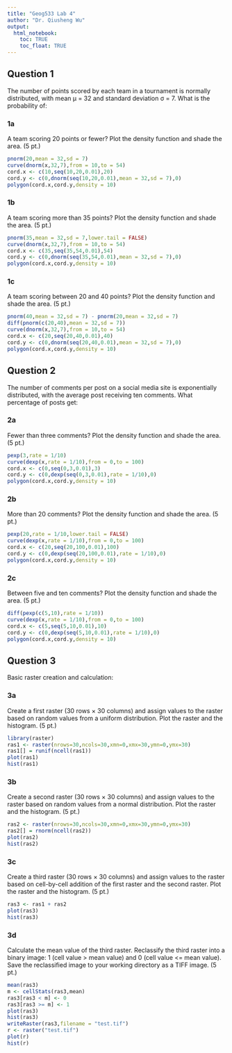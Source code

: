 ```yaml
---
title: "Geog533 Lab 4"
author: "Dr. Qiusheng Wu"
output: 
  html_notebook:
    toc: TRUE
    toc_float: TRUE
---
```


## Question 1
The number of points scored by each team in a tournament is normally distributed, with mean μ = 32 and standard deviation σ = 7. What is the probability of:

### 1a
A team scoring 20 points or fewer? Plot the density function and shade the area. (5 pt.)

```r
pnorm(20,mean = 32,sd = 7) 
curve(dnorm(x,32,7),from = 10,to = 54)
cord.x <- c(10,seq(10,20,0.01),20)
cord.y <- c(0,dnorm(seq(10,20,0.01),mean = 32,sd = 7),0)
polygon(cord.x,cord.y,density = 10)
```

### 1b
A team scoring more than 35 points? Plot the density function and shade the area. (5 pt.)
```r
pnorm(35,mean = 32,sd = 7,lower.tail = FALSE)
curve(dnorm(x,32,7),from = 10,to = 54)
cord.x <- c(35,seq(35,54,0.01),54)
cord.y <- c(0,dnorm(seq(35,54,0.01),mean = 32,sd = 7),0)
polygon(cord.x,cord.y,density = 10)
```


### 1c
A team scoring between 20 and 40 points? Plot the density function and shade the area. (5 pt.)
```r
pnorm(40,mean = 32,sd = 7) - pnorm(20,mean = 32,sd = 7)
diff(pnorm(c(20,40),mean = 32,sd = 7))
curve(dnorm(x,32,7),from = 10,to = 54)
cord.x <- c(20,seq(20,40,0.01),40)
cord.y <- c(0,dnorm(seq(20,40,0.01),mean = 32,sd = 7),0)
polygon(cord.x,cord.y,density = 10)
```


## Question 2
The number of comments per post on a social media site is exponentially distributed, with the average post receiving ten comments. What percentage of posts get: 

### 2a
Fewer than three comments?  Plot the density function and shade the area. (5 pt.)
```r
pexp(3,rate = 1/10)
curve(dexp(x,rate = 1/10),from = 0,to = 100)
cord.x <- c(0,seq(0,3,0.01),3)
cord.y <- c(0,dexp(seq(0,3,0.01),rate = 1/10),0)
polygon(cord.x,cord.y,density = 10)
```

### 2b
More than 20 comments? Plot the density function and shade the area. (5 pt.)
```r
pexp(20,rate = 1/10,lower.tail = FALSE)
curve(dexp(x,rate = 1/10),from = 0,to = 100)
cord.x <- c(20,seq(20,100,0.01),100)
cord.y <- c(0,dexp(seq(20,100,0.01),rate = 1/10),0)
polygon(cord.x,cord.y,density = 10)
```


### 2c
Between five and ten comments? Plot the density function and shade the area. (5 pt.)
```r
diff(pexp(c(5,10),rate = 1/10))
curve(dexp(x,rate = 1/10),from = 0,to = 100)
cord.x <- c(5,seq(5,10,0.01),10)
cord.y <- c(0,dexp(seq(5,10,0.01),rate = 1/10),0)
polygon(cord.x,cord.y,density = 10)
```


## Question 3
Basic raster creation and calculation:

### 3a
Create a first raster (30 rows × 30 columns) and assign values to the raster based on random values from a uniform distribution. Plot the raster and the histogram. (5 pt.)
```r
library(raster)
ras1 <- raster(nrows=30,ncols=30,xmn=0,xmx=30,ymn=0,ymx=30)
ras1[] = runif(ncell(ras1))
plot(ras1)
hist(ras1)
```

### 3b
Create a second raster (30 rows × 30 columns) and assign values to the raster based on random values from a normal distribution. Plot the raster and the histogram. (5 pt.)
```r
ras2 <- raster(nrows=30,ncols=30,xmn=0,xmx=30,ymn=0,ymx=30)
ras2[] = rnorm(ncell(ras2))
plot(ras2)
hist(ras2)
```


### 3c
Create a third raster (30 rows × 30 columns) and assign values to the raster based on cell-by-cell addition of the first raster and the second raster.  Plot the raster and the histogram. (5 pt.)
```r
ras3 <- ras1 + ras2
plot(ras3)
hist(ras3)
```


### 3d
Calculate the mean value of the third raster. Reclassify the third raster into a binary image: 1 (cell value > mean value) and 0 (cell value <= mean value).  Save the reclassified image to your working directory as a TIFF image. (5 pt.)
```r
mean(ras3)
m <- cellStats(ras3,mean)
ras3[ras3 < m] <- 0
ras3[ras3 >= m] <- 1
plot(ras3)
hist(ras3)
writeRaster(ras3,filename = "test.tif")
r <- raster("test.tif")
plot(r)
hist(r)
```

